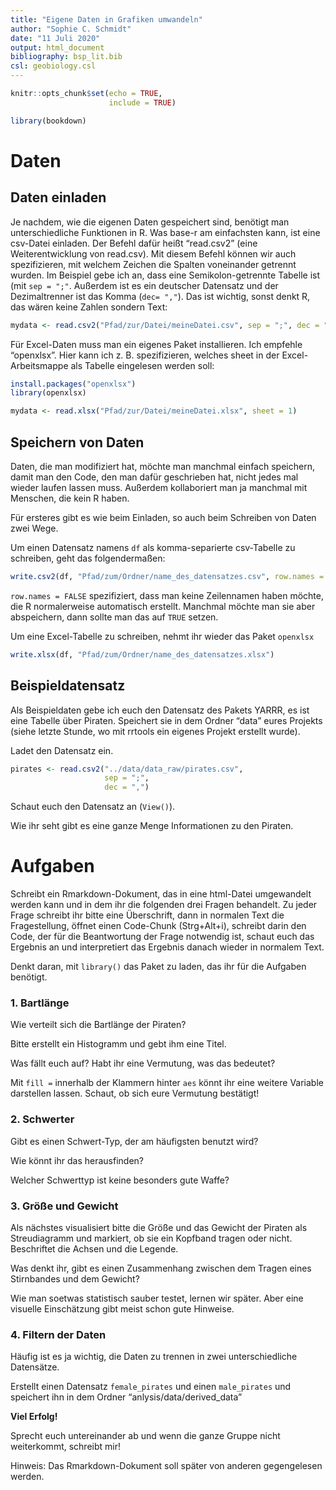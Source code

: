 ```yaml
---
title: "Eigene Daten in Grafiken umwandeln"
author: "Sophie C. Schmidt"
date: "11 Juli 2020"
output: html_document
bibliography: bsp_lit.bib
csl: geobiology.csl
---
```


```r
knitr::opts_chunk$set(echo = TRUE,
                      include = TRUE)

library(bookdown)
```
# Daten

## Daten einladen

Je nachdem, wie die eigenen Daten gespeichert sind, benötigt man unterschiedliche Funktionen in R. Was base-r am einfachsten kann, ist eine csv-Datei einladen. Der Befehl dafür heißt "read.csv2" (eine Weiterentwicklung von read.csv). Mit diesem Befehl können wir auch spezifizieren, mit welchem Zeichen die Spalten voneinander getrennt wurden. Im Beispiel gebe ich an, dass eine Semikolon-getrennte Tabelle ist (mit ` sep = ";"`. Außerdem ist es ein deutscher Datensatz und der Dezimaltrenner ist das Komma (`dec= ","`). Das ist wichtig, sonst denkt R, das wären keine Zahlen sondern Text: 

```r
mydata <- read.csv2("Pfad/zur/Datei/meineDatei.csv", sep = ";", dec = ",")
```

Für Excel-Daten muss man ein eigenes Paket installieren. Ich empfehle "openxlsx". Hier kann ich z. B. spezifizieren, welches sheet in der Excel-Arbeitsmappe als Tabelle eingelesen werden soll:

```r
install.packages("openxlsx")
library(openxlsx)

mydata <- read.xlsx("Pfad/zur/Datei/meineDatei.xlsx", sheet = 1)
```

## Speichern von Daten

Daten, die man modifiziert hat, möchte man manchmal einfach speichern, damit man den Code, den man dafür geschrieben hat, nicht jedes mal wieder laufen lassen muss. Außerdem kollaboriert man ja manchmal mit Menschen, die kein R haben. 

Für ersteres gibt es wie beim Einladen, so auch beim Schreiben von Daten zwei Wege.

Um einen Datensatz namens `df` als komma-separierte csv-Tabelle zu schreiben, geht das folgendermaßen:

```r
write.csv2(df, "Pfad/zum/Ordner/name_des_datensatzes.csv", row.names = FALSE, sep = ",")

```

`row.names = FALSE` spezifiziert, dass man keine Zeilennamen haben möchte, die R normalerweise automatisch erstellt. Manchmal möchte man sie aber abspeichern, dann sollte man das auf `TRUE` setzen.

Um eine Excel-Tabelle zu schreiben, nehmt ihr wieder das Paket `openxlsx`

```r
write.xlsx(df, "Pfad/zum/Ordner/name_des_datensatzes.xlsx")

```

## Beispieldatensatz

Als Beispieldaten gebe ich euch den Datensatz des Pakets YARRR, es ist eine Tabelle über Piraten. Speichert sie in dem Ordner "data" eures Projekts (siehe letzte Stunde, wo mit rrtools ein eigenes Projekt erstellt wurde).

Ladet den Datensatz ein. 

```r
pirates <- read.csv2("../data/data_raw/pirates.csv", 
                     sep = ";", 
                     dec = ",")
```

Schaut euch den Datensatz an (`View()`). 

Wie ihr seht gibt es eine ganze Menge Informationen zu den Piraten. 

# Aufgaben

Schreibt ein Rmarkdown-Dokument, das in eine html-Datei umgewandelt werden kann und in dem ihr die folgenden drei Fragen behandelt. Zu jeder Frage schreibt ihr bitte eine Überschrift, dann in normalen Text die Fragestellung, öffnet einen Code-Chunk (Strg+Alt+i), schreibt darin den Code, der für die Beantwortung der Frage notwendig ist, schaut euch das Ergebnis an und interpretiert das Ergebnis danach wieder in normalem Text.

Denkt daran, mit `library()` das Paket zu laden, das ihr für die Aufgaben benötigt.


### 1. Bartlänge

Wie verteilt sich die Bartlänge der Piraten? 

Bitte erstellt ein Histogramm und gebt ihm eine Titel.

Was fällt euch auf? 
Habt ihr eine Vermutung, was das bedeutet?

Mit `fill =` innerhalb der Klammern hinter `aes` könnt ihr eine weitere Variable darstellen lassen. Schaut, ob sich eure Vermutung bestätigt!

### 2. Schwerter
Gibt es einen Schwert-Typ, der am häufigsten benutzt wird? 

Wie könnt ihr das herausfinden?

Welcher Schwerttyp ist keine besonders gute Waffe?


### 3. Größe und Gewicht

Als nächstes visualisiert bitte die Größe und das Gewicht der Piraten als Streudiagramm und markiert, ob sie ein Kopfband tragen oder nicht. Beschriftet die Achsen und die Legende.
 
Was denkt ihr, gibt es einen Zusammenhang zwischen dem Tragen eines Stirnbandes und dem Gewicht? 

Wie man soetwas statistisch sauber testet, lernen wir später. Aber eine visuelle Einschätzung gibt meist schon gute Hinweise.

### 4. Filtern der Daten

Häufig ist es ja wichtig, die Daten zu trennen in zwei unterschiedliche Datensätze.

Erstellt einen Datensatz `female_pirates` und einen `male_pirates` und speichert ihn in dem Ordner "anlysis/data/derived_data"




**Viel Erfolg!**

Sprecht euch untereinander ab und wenn die ganze Gruppe nicht weiterkommt, schreibt mir! 

Hinweis: Das Rmarkdown-Dokument soll später von anderen gegengelesen werden.
